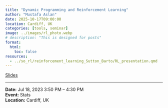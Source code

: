 ---
title: "Dynamic Programming and Reinforcement Learning"
author: "Mustafa Aslan"
date: 2025-10-17T09:00:00
location: Cardiff, UK
categories: [tools, seminar]
image: ../images/rl_photo.webp
# description: "This is designed for posts"
format:
  html:
    toc: false
resources:
  - ../so_rl/reinforcement_learning_Sutton_Barto/RL_presentation.qmd
---

[Slides](../so_rl_docs/reinforcement_learning/RL_presentation.qmd){.btn .btn-sm .btn-outline-primary}

---

**Date:** Jul 18, 2023 3:50 PM – 4:30 PM\
**Event:** Stats\
**Location:** Cardiff, UK